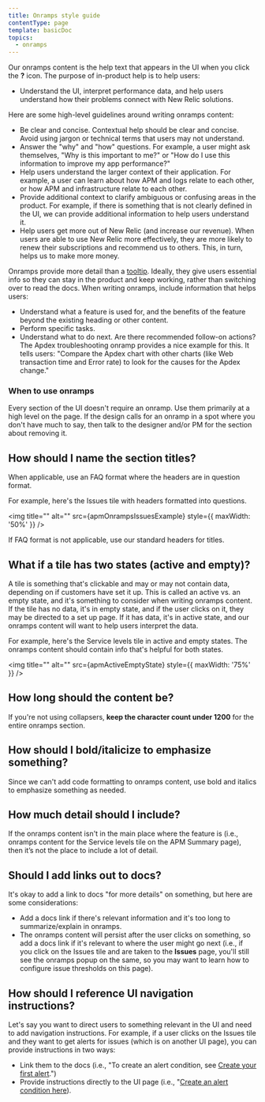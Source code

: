 ```yaml
---
title: Onramps style guide
contentType: page
template: basicDoc
topics:
  - onramps
---
```




Our onramps content is the help text that appears in the UI when you click the **?** icon. The purpose of in-product help is to help users:
* Understand the UI, interpret performance data, and help users understand how their problems connect with New Relic solutions.

Here are some high-level guidelines around writing onramps content:

* Be clear and concise. Contextual help should be clear and concise. Avoid using jargon or technical terms that users may not understand.
* Answer the "why" and "how" questions. For example, a user might ask themselves, "Why is this important to me?" or "How do I use this information to improve my app performance?"
* Help users understand the larger context of their application. For example, a user can learn about how APM and logs relate to each other, or how APM and infrastructure relate to each other.
* Provide additional context to clarify ambiguous or confusing areas in the product. For example, if there is something that is not clearly defined in the UI, we can provide additional information to help users understand it.
* Help users get more out of New Relic (and increase our revenue). When users are able to use New Relic more effectively, they are more likely to renew their subscriptions and recommend us to others. This, in turn, helps us to make more money.

Onramps provide more detail than a [tooltip](https://one-core.newrelic.com/components/tooltip/). Ideally, they give users essential info so they can stay in the product and keep working, rather than switching over to read the docs. When writing onramps, include information that helps users:
- Understand what a feature is used for, and the benefits of the feature beyond the existing heading or other content. 
- Perform specific tasks.
- Understand what to do next. Are there recommended follow-on actions? The Apdex troubleshooting onramp provides a nice example for this. It tells users: "Compare the Apdex chart with other charts (like Web transaction time and Error rate) to look for the causes for the Apdex change."

### When to use onramps
Every section of the UI doesn't require an onramp. Use them primarily at a high level on the page. If the design calls for an onramp in a spot where you don't have much to say, then talk to the designer and/or PM for the section about removing it. 

## How should I name the section titles?

When applicable, use an FAQ format where the headers are in question format.

For example, here's the Issues tile with headers formatted into questions.

<img
    title=""
    alt=""
    src={apmOnrampsIssuesExample}
    style={{ maxWidth: '50%' }}
/>


If FAQ format is not applicable, use our standard headers for titles.

## What if a tile has two states (active and empty)?

A tile is something that's clickable and may or may not contain data, depending on if customers have set it up. This is called an active vs. an empty state, and it's something to consider when writing onramps content. If the tile has no data, it's in empty state, and if the user clicks on it, they may be directed to a set up page. If it has data, it's in active state, and our onramps content will want to help users interpret the data.

For example, here's the Service levels tile in active and empty states. The onramps content should contain info that's helpful for both states.

<img
    title=""
    alt=""
    src={apmActiveEmptyState}
    style={{ maxWidth: '75%' }}
/>

## How long should the content be?

If you're not using collapsers, **keep the character count under 1200** for the entire onramps section.

## How should I bold/italicize to emphasize something?

Since we can't add code formatting to onramps content, use bold and italics to emphasize something as needed.

## How much detail should I include?

If the onramps content isn't in the main place where the feature is (i.e., onramps content for the Service levels tile on the APM Summary page), then it’s not the place to include a lot of detail.

## Should I add links out to docs?

It's okay to add a link to docs "for more details" on something, but here are some considerations:
* Add a docs link if there's relevant information and it's too long to summarize/explain in onramps. 
* The onramps content will persist after the user clicks on something, so add a docs link if it's relevant to where the user might go next (i.e., if you click on the Issues tile and are taken to the **Issues** page, you'll still see the onramps popup on the same, so you may want to learn how to configure issue thresholds on this page).

## How should I reference UI navigation instructions?

 Let's say you want to direct users to something relevant in the UI and need to add navigation instructions. For example, if a user clicks on the Issues tile and they want to get alerts for issues (which is on another UI page), you can provide instructions in two ways:
 * Link them to the docs (i.e., "To create an alert condition, see [Create your first alert](https://docs.newrelic.com/docs/alerts-applied-intelligence/new-relic-alerts/get-started/your-first-nrql-condition/).")
 * Provide instructions directly to the UI page (i.e., "[Create an alert condition here](https://onenr.io/0kjnAlvY9Ro)).